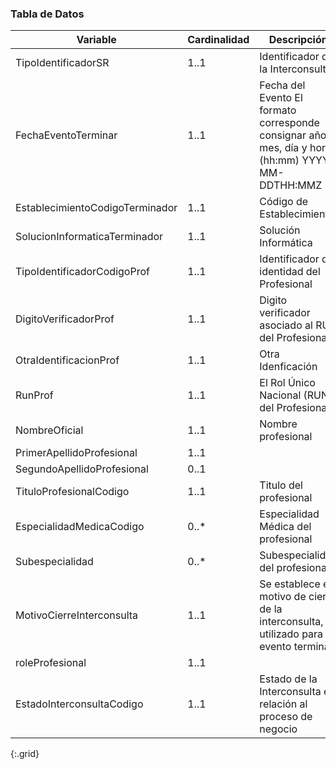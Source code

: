 ### Tabla de Datos

|           **Variable**          | **Cardinalidad** |                                          **Descripción**                                         |                                                    **Recurso.elemento**                                                   |
|---------------------------------|------------------|--------------------------------------------------------------------------------------------------|---------------------------------------------------------------------------------------------------------------------------|
|         TipoIdentificadorSR         |       1..1       |                                 Identificador de la Interconsulta                                |                                                ServiceRequestLE.identifier                                                |
|       FechaEventoTerminar       |       1..1       | Fecha del Evento El formato corresponde consignar año, mes, día y hora (hh:mm) YYYY-MM-DDTHH:MMZ |                                                MessageHeaderLE.lastUpdated                                                |
| EstablecimientoCodigoTerminador |       1..1       |                                     Código de Establecimiento                                    |                                                 OrganizationLE.identifier                                                 |
|  SolucionInformaticaTerminador  |       1..1       |                                       Solución Informática                                       |                                              MessageHeaderLE.source.software                                              |
|   TipoIdentificadorCodigoProf   |       1..1       |                            Identificador de identidad del Profesional                            |                                     Practitioner.identifier[RUN\|RNPI\|PASAPORTE].type                                    |
|      DigitoVerificadorProf      |       1..1       |                        Digito verificador asociado al RUN del Profesional                        |                                     Practitioner.identifier[RUN].extension.valueString                                    |
|      OtraIdentificacionProf     |       1..1       |                                         Otra Idenficación                                        |                                       Practitioner.identifier[RNPI\|PASAPORTE].value                                      |
|             RunProf             |       1..1       |                            El Rol Único Nacional (RUN) del Profesional                           |                                             Practitioner.identifier[RUN].value                                            |
|          NombreOficial          |       1..1       |                                        Nombre profesional                                        |                          Practitioner.name.use=officialPractitioner.name.given=[nombre1, nombre2]                         |
|      PrimerApellidoProfesional  |       1..1       |                                                                                                  |                                                 Practitioner.name._family                                                 |
|      SegundoApellidoProfesional |       0..1       |                                                                                                  |                                    Practitioner.name.family.extension.SegundoApellido=                                    |
|     TituloProfesionalCodigo     |       1..1       |                                      Titulo del profesional                                      |                                              Practitioner.qualification[TIT]                                              |
|     EspecialidadMedicaCodigo    |       0..*       |                                Especialidad Médica del profesional                               |                                              Practitioner.qualification[ESP]                                              |
|         Subespecialidad         |       0..*       |                                  Subespecialidad del profesional                                 |                                             Practitioner.qualification[SUBESP]                                            |
|    MotivoCierreInterconsulta    |       1..1       |     Se establece el motivo de cierre de la interconsulta, utilizado para el evento terminar.     |                                             ServiceRequestLE.extension.Coding                                             |
|         roleProfesional         |       1..1       |                                                                                                  |                                                   PractitionerRole.code                                                   |
|    EstadoInterconsultaCodigo    |       1..1       |                   Estado de la Interconsulta en relación al proceso de negocio                   | ServiceRequestLE.extension.valueCodeableConcept.coding.code ServiceRequestLE.extension.valueCodeableConcept.coding.system |
{:.grid}